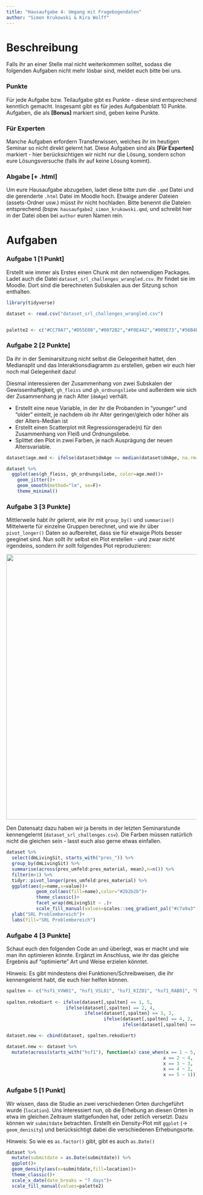 ```yaml
---
title: "Hausaufgabe 4: Umgang mit Fragebogendaten"
author: "Simon Krukowski & Kira Wolff"
---
```


# Beschreibung

Falls ihr an einer Stelle mal nicht weiterkommen solltet, sodass die folgenden Aufgaben nicht mehr lösbar sind, meldet euch bitte bei uns.

### Punkte

Für jede Aufgabe bzw. Teilaufgabe gibt es Punkte - diese sind entsprechend kenntlich gemacht. Insgesamt gibt es für jedes Aufgabenblatt 10 Punkte. Aufgaben, die als **\[Bonus\]** markiert sind, geben keine Punkte.

### Für Experten

Manche Aufgaben erfordern Transferwissen, welches ihr im heutigen Seminar so nicht direkt gelernt hat. Diese Aufgaben sind als **\[Für Experten\]** markiert - hier berücksichtigen wir nicht nur die Lösung, sondern schon eure Lösungsversuche (falls ihr auf keine Lösung kommt).

### Abgabe \[+ .html\]

Um eure Hausaufgabe abzugeben, ladet diese bitte zum die `.qmd` Datei und die gerenderte `.html` Datei im Moodle hoch. Etwaige anderer Dateien (assets-Ordner usw.) müsst ihr nicht hochladen. Bitte benennt die Dateien entsprechend (bspw. `hausaufgabe2_simon_krukowski.qmd`, und schreibt hier in der Datei oben bei `author` euren Namen rein.

# Aufgaben

### Aufgabe 1 \[1 Punkt\]

Erstellt wie immer als Erstes einen Chunk mit den notwendigen Packages. Ladet auch die Datei `dataset_srl_challenges_wrangled.csv`. Ihr findet sie im Moodle. Dort sind die berechneten Subskalen aus der Sitzung schon enthalten.

```r
library(tidyverse)

dataset <- read.csv("dataset_srl_challenges_wrangled.csv")


palette2 <- c("#CC79A7","#D55E00","#0072B2","#F0E442","#009E73","#56B4E9","#E69F00","#000000")
```

### Aufgabe 2 \[2 Punkte\]

Da ihr in der Seminarsitzung nicht selbst die Gelegenheit hattet, den Mediansplit und das Interaktionsdiagramm zu erstellen, geben wir euch hier noch mal Gelegenheit dazu!

Diesmal interessieren der Zusammenhang von zwei Subskalen der Gewissenhaftigkeit, `gh_fleiss` und `gh_ordnungsliebe` und außerdem wie sich der Zusammenhang je nach Alter (`dmAge`) verhält.

-   Erstellt eine neue Variable, in der ihr die Probanden in "younger" und "older" einteilt, je nachdem ob ihr Alter geringer/gleich oder höher als der Alters-Median ist
-   Erstellt einen Scatterplot mit Regressionsgerade(n) für den Zusammenhang von Fleiß und Ordnungsliebe.
-   Splittet den Plot in zwei Farben, je nach Ausprägung der neuen Altersvariable.

```r
dataset$age.med <- ifelse(dataset$dmAge <= median(dataset$dmAge, na.rm=T), "younger", "older")

dataset %>% 
  ggplot(aes(gh_fleiss, gh_ordnungsliebe, color=age.med))+
    geom_jitter()+
    geom_smooth(method="lm", se=F)+
    theme_minimal()
```

### Aufgabe 3 \[3 Punkte\]

Mittlerweile habt ihr gelernt, wie ihr mit `group_by()` und `summarise()` Mittelwerte für einzelne Gruppen berechnet, und wie ihr über `pivot_longer()` Daten so aufbereitet, dass sie für etwaige Plots besser geeginet sind. Nun sollt ihr selbst ein Plot erstellen - und zwar nicht irgendeins, sondern ihr sollt folgendes Plot reproduzieren:

![](assets/img/desired_plot.png){fig-align="center" width="700"}

Den Datensatz dazu haben wir ja bereits in der letzten Seminarstunde kennengelernt (`dataset_srl_challenges.csv`). Die Farben müssen natürlich nicht die gleichen sein - lasst euch also gerne etwas einfallen.

```r
dataset %>% 
  select(dmLivingSit, starts_with("pres_")) %>% 
  group_by(dmLivingSit) %>% 
  summarise(across(pres_umfeld:pres_material, mean),n=n()) %>% 
  filter(n>1) %>% 
  tidyr::pivot_longer(pres_umfeld:pres_material) %>% 
  ggplot(aes(y=name,x=value))+
           geom_col(aes(fill=name),color="#2b2b2b")+
           theme_classic()+
           facet_wrap(dmLivingSit ~ .)+
           scale_fill_manual(values=scales::seq_gradient_pal("#c7a9a3", "#efcd9c", "Lab")(seq(0,1,length.out=5)))+
  ylab("SRL Problembereich")+
  labs(fill="SRL Problembereich")
```

### Aufgabe 4 \[3 Punkte\]

Schaut euch den folgenden Code an und überlegt, was er macht und wie man ihn optimieren könnte. Ergänzt im Anschluss, wie ihr das gleiche Ergebnis auf "optimierte" Art und Weise erzielen könntet.

Hinweis: Es gibt mindestens drei Funktionen/Schreibweisen, die ihr kennengelernt habt, die euch hier helfen können.

```r
spalten <- c("hsf1_VVW01", "hsf1_VSL01", "hsf1_KIZ01", "hsf1_RAB01", "hsf1_VUL01", "hsf1_UA02",  "hsf1_MIW01", "hsf1_MSW01", "hsf1_TTL02", "hsf1_PU02",  "hsf1_RRB03", "hsf1_TTK01", "hsf1_MPR03", "hsf1_A02", "hsf1_MLM01", "hsf1_TTF01", "hsf1_RFL01", "hsf1_UVG02", "hsf1_MWL02", "hsf1_MNL02", "hsf1_PMK01", "hsf1_PU03",  "hsf1_RNE01", "hsf1_ZSP03")
  
spalten.rekodiert <- ifelse(dataset[,spalten] == 1, 5,
                      ifelse(dataset[,spalten] == 2, 4,
                             ifelse(dataset[,spalten] == 3, 3,
                                    ifelse(dataset[,spalten] == 4, 2,
                                           ifelse(dataset[,spalten] == 5, 1, NA)))))

dataset.new <- cbind(dataset, spalten.rekodiert)

```

```r
dataset.new <- dataset %>% 
  mutate(across(starts_with("hsf1"), function(x) case_when(x == 1 ~ 5,
                                                          x == 2 ~ 4,
                                                          x == 3 ~ 3,
                                                          x == 4 ~ 2, 
                                                          x == 5 ~ 1)))
```

### Aufgabe 5 \[1 Punkt\]

Wir wissen, dass die Studie an zwei verschiedenen Orten durchgeführt wurde (`location`). Uns interessiert nun, ob die Erhebung an diesen Orten in etwa im gleichen Zeitraum stattgefunden hat, oder zetlich versetzt. Dazu können wir `submitdate` betrachten. Erstellt ein Density-Plot mit `ggplot` (-\> `geom_denisity`) und berücksichtigt dabei die verschiedenen Erhebungsorte.

Hinweis: So wie es `as.factor()` gibt, gibt es auch `as.Date()`

```r
dataset %>% 
  mutate(submitdate = as.Date(submitdate)) %>% 
  ggplot()+
  geom_density(aes(x=submitdate,fill=location))+
  theme_classic()+
  scale_x_date(date_breaks = "7 days")+
  scale_fill_manual(values=palette2)
```
